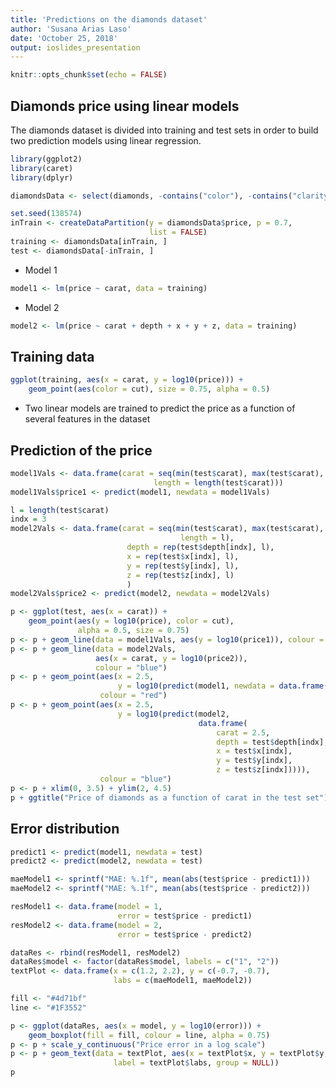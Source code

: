 ```yaml
---
title: 'Predictions on the diamonds dataset'
author: 'Susana Arias Laso'
date: 'October 25, 2018'
output: ioslides_presentation
---
```


```r
knitr::opts_chunk$set(echo = FALSE)
```


## Diamonds price using linear models

The diamonds dataset is divided into training and test sets in order to 
build two prediction models using linear regression.
```r
library(ggplot2)
library(caret)
library(dplyr)
```

```r
diamondsData <- select(diamonds, -contains("color"), -contains("clarity"))
```

```r
set.seed(138574)
inTrain <- createDataPartition(y = diamondsData$price, p = 0.7, 
                               list = FALSE)
training <- diamondsData[inTrain, ]
test <- diamondsData[-inTrain, ]
```

- Model 1
```r
model1 <- lm(price ~ carat, data = training)
```

- Model 2
```r
model2 <- lm(price ~ carat + depth + x + y + z, data = training)
```

## Training data
```r
ggplot(training, aes(x = carat, y = log10(price))) + 
    geom_point(aes(color = cut), size = 0.75, alpha = 0.5)
```
- Two linear models are trained to predict the price as a function of 
several features in the dataset

## Prediction of the price
```r
model1Vals <- data.frame(carat = seq(min(test$carat), max(test$carat), 
                                length = length(test$carat)))
model1Vals$price1 <- predict(model1, newdata = model1Vals)

l = length(test$carat)
indx = 3
model2Vals <- data.frame(carat = seq(min(test$carat), max(test$carat), 
                                      length = l), 
                          depth = rep(test$depth[indx], l), 
                          x = rep(test$x[indx], l), 
                          y = rep(test$y[indx], l), 
                          z = rep(test$z[indx], l)
                          )
model2Vals$price2 <- predict(model2, newdata = model2Vals)
```

```r
p <- ggplot(test, aes(x = carat)) + 
    geom_point(aes(y = log10(price), color = cut), 
               alpha = 0.5, size = 0.75)
p <- p + geom_line(data = model1Vals, aes(y = log10(price1)), colour = "red")
p <- p + geom_line(data = model2Vals, 
                   aes(x = carat, y = log10(price2)), 
                   colour = "blue")
p <- p + geom_point(aes(x = 2.5, 
                        y = log10(predict(model1, newdata = data.frame(carat = 2.5)))), 
                    colour = "red")
p <- p + geom_point(aes(x = 2.5, 
                        y = log10(predict(model2, 
                                          data.frame(
                                              carat = 2.5, 
                                              depth = test$depth[indx], 
                                              x = test$x[indx], 
                                              y = test$y[indx], 
                                              z = test$z[indx])))), 
                    colour = "blue")
p <- p + xlim(0, 3.5) + ylim(2, 4.5)
p + ggtitle("Price of diamonds as a function of carat in the test set")
```

## Error distribution
```r
predict1 <- predict(model1, newdata = test)
predict2 <- predict(model2, newdata = test)

maeModel1 <- sprintf("MAE: %.1f", mean(abs(test$price - predict1)))
maeModel2 <- sprintf("MAE: %.1f", mean(abs(test$price - predict2)))
```

```r
resModel1 <- data.frame(model = 1, 
                        error = test$price - predict1)
resModel2 <- data.frame(model = 2, 
                        error = test$price - predict2)

dataRes <- rbind(resModel1, resModel2)
dataRes$model <- factor(dataRes$model, labels = c("1", "2"))
textPlot <- data.frame(x = c(1.2, 2.2), y = c(-0.7, -0.7), 
                       labs = c(maeModel1, maeModel2))

fill <- "#4d71bf"
line <- "#1F3552"
```

```r
p <- ggplot(dataRes, aes(x = model, y = log10(error))) + 
    geom_boxplot(fill = fill, colour = line, alpha = 0.75)
p <- p + scale_y_continuous("Price error in a log scale")
p <- p + geom_text(data = textPlot, aes(x = textPlot$x, y = textPlot$y, 
                       label = textPlot$labs, group = NULL))
p
```








